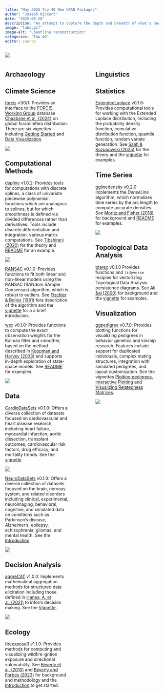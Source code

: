 ```yaml
---
title: "May 2025 Top 40 New CRAN Packages"
author: "Joseph Rickert"
date: "2025-06-28"
description: "An attempt to capture the depth and breadth of what's new on CRAN. Here are my Top 40 picks in twenty-two categories: Archaeology, Artificial Intelligence, Biology, Chemistry, Climate Science, Data, Ecology, Epidemiology, Genomics, Geoscience, Health Technology Assessment, Linguistics, Machine Learning,Mathematics, Medicine, Networks, Psychology, Statistics, Time Series, Utilities, and Visualization."
image: "tabs.gif"
image-alt: "Coastline reconstruction"
categories: "Top 40"
editor: source
---
```


![](.png){fig-alt=""}


:::: {.columns}

::: {.column width="45%"}

## Archaeology


## Climate Science

[forcis](https://cran.r-project.org/package=forcis) v1/0/1: Provides an interface to the [FORCIS Working Group](https://www.fondationbiodiversite.fr/en/the-frb-in-action/programs-and-projects/le-cesab/forcis) database [Chaabane et al. (2024)](https://zenodo.org/records/12724286) on global foraminifera distribution. There are six vignettes including [Getting Started](https://cran.r-project.org/web/packages/forcis/vignettes/forcis.html) and [Data Visualization](https://cran.r-project.org/web/packages/forcis/vignettes/data-visualization.html).



![](forcis.png){fig-alt="Drawing illustrating sampling process"}

## Computational Methods

[dspline](https://cran.r-project.org/package=dspline) v1.0.2: Provides tools for computations with discrete splines, a class of univariate piecewise polynomial functions which are analogous to splines, but for which smoothness is defined via divided differences rather than derivatives. Tools include discrete differentiation and integration, various matrix computations. See [Tibshirani (2020)](https://arxiv.org/abs/2003.03886) for the theory and [README](https://cran.r-project.org/web/packages/dspline/readme/README.html) for an example.

![](dspline.png){fig-alt="Plot of discrete splines"}

[RANSAC](https://cran.r-project.org/package=RANSAC) v0.1.0: Provides functions to fit both linear and non-linear models using the RANSAC (RANdom SAmple Consensus) algorithm, which is robust to outliers. See [Fischler & Bolles (1981)](https://dl.acm.org/doi/pdf/10.1145/358669.358692) fora description of the algorithm and the [vignette]() for a a brief introducion.



[wex](https://cran.r-project.org/package=wex) v0.1.0: Provides functions to compute the exact observation weights for the Kalman filter and smoother, based on the method described in [Koopman and Harvey (2003)](https://www.sciencedirect.com/science/article/abs/pii/S0165188902000611) and supports in-depth exploration of state-space models. See [README](https://cran.r-project.org/web/packages/wex/readme/README.html) for examples.

![](wex.png){fig-alt="Smoothed and filtered time series plot"}

## Data

[CardioDataSets](https://cran.r-project.org/package=CardioDataSets) v0.1.0: Offers a diverse collection of datasets focused on cardiovascular and heart disease research, including heart failure, myocardial infarction, aortic dissection, transplant outcomes, cardiovascular risk factors, drug efficacy, and mortality trends. See the [vignette](https://cran.r-project.org/web/packages/CardioDataSets/vignettes/Introduction_to_CardioDataSets.html)


![](CardioDS.png){fig-alt="Distribution of Heart Diease by Age and Sex"}

[NeuroDataSets](https://CRAN.R-project.org/package=NeuroDataSets) v0.1.0: Offers a diverse collection of datasets focused on the brain, nervous system, and related disorders including clinical, experimental, neuroimaging, behavioral, cognitive, and simulated data on conditions such as Parkinson's disease, Alzheimer's, epilepsy, schizophrenia, gliomas, and mental health. See the [Introduction](https://cran.r-project.org/web/packages/NeuroDataSets/vignettes/introduction_to_neurodatasets.html).

![](NeuroDs.png){fig-alt="Plot of Subcortical patterns vs Condition"}


## Decision Analysis

[aggreCAT](https://cran.r-project.org/web/packages/aggreCAT/vignettes/aggreCAT.pdf) v1.0.0:  Implements mathematical aggregation methods for structured data elicitation including those defined in [Hanea, A. et al. (2021)](https://journals.plos.org/plosone/article?id=10.1371/journal.pone.0256919) to inform decision making. See the [Vignette](https://cran.r-project.org/web/packages/aggreCAT/vignettes/aggreCAT.pdf).

![](aggreCAT.png){fig-alt="Diagram illustrating decision aggregation"}

## Ecology

[fireexposuR](https://cran.r-project.org/package=fireexposuR) v1.1.0: Provides methods for computing and visualizing wildfire igntion exposure and directional vulnerability. See [Beverly et al. (2010)](https://www.publish.csiro.au/wf/WF09071) and [Beverly and Forbes (2023)](https://link.springer.com/article/10.1007/s11069-023-05885-3) for background and methodology and the [Introduction](https://cran.r-project.org/web/packages/fireexposuR/vignettes/fireexposuR.html) to get started.





:::


::: {.column width="10%"}

:::

::: {.column width="45%"}



## Linguistics

## Statistics

[ExtendedLaplace](https://cran.r-project.org/package=ExtendedLaplace) v0.1.6: Provides computational tools for working with the Extended Laplace distribution, including the probability density function, cumulative distribution function, quantile function, random variate generation. See [Saah & Kozubowski (2025)](https://www.sciencedirect.com/science/article/abs/pii/S0377042725001037?via%3Dihub) for the theory and the [vignette](https://cran.r-project.org/web/packages/ExtendedLaplace/vignettes/ExtendedLaplace-intro.html) for examples.


## Time Series

[gglinedensity](https://cran.r-project.org/package=gglinedensity) v0.2.0: Implements the *DenseLine* algorithm, which normalizes time series by the arc length to compute accurate densities. See [Moritz and Fisher (2018)](https://arxiv.org/abs/1808.06019) for background and [README](https://cran.r-project.org/web/packages/gglinedensity/readme/README.html) for examples.

![](ggline.png){fig-alt="Line density Plots"}


## Topological Data Analysis

[tdarec](https://CRAN.R-project.org/package=tdarec) v0.1.0 Provides functions and `tidyverse` recipies for vectorizing Topological Data Analysis persistence diagrams. See [Ali &al (2000)](https://arxiv.org/abs/2212.09703) for background and the [vignette](https://cran.r-project.org/web/packages/tdarec/vignettes/hyperparameter-tuning.html) for examples.


## Visualization




[ggpedigree](https://cran.r-project.org/package=ggpedigree) v0.7.0: Provides plotting functions for visualizing pedigrees in behavior genetics and kinship research. Features include support for duplicated individuals, complex mating structures, integration with simulated pedigrees, and layout customization. See the vignettes [Plotting pedigrees](https://cran.r-project.org/web/packages/ggpedigree/vignettes/v00_plots.html), [Interactive Plotting](https://cran.r-project.org/web/packages/ggpedigree/vignettes/v10_interactiveplots.html) and [Visualizing Relatedness Matrices](https://cran.r-project.org/web/packages/ggpedigree/vignettes/v20_matrix.html).

![](ggpedigree.png){fig-alt="Plot of pedigree tree"}

:::


::::

